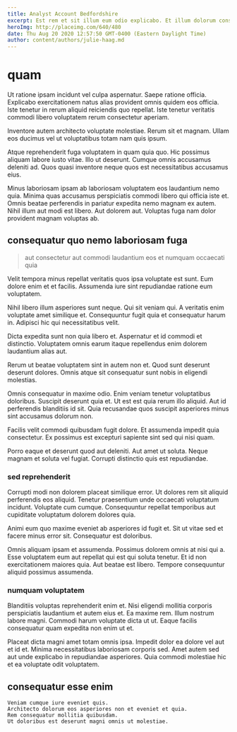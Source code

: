```yaml
---
title: Analyst Account Bedfordshire
excerpt: Est rem et sit illum eum odio explicabo. Et illum dolorum consequatur possimus. Perferendis suscipit magnam.
heroImg: http://placeimg.com/640/480
date: Thu Aug 20 2020 12:57:50 GMT-0400 (Eastern Daylight Time)
author: content/authors/julie-haag.md
---
```

# quam

Ut ratione ipsam incidunt vel culpa aspernatur. Saepe ratione officia. Explicabo exercitationem natus alias provident omnis quidem eos officia. Iste tenetur in rerum aliquid reiciendis quo repellat. Iste tenetur veritatis commodi libero voluptatem rerum consectetur aperiam.
  
Inventore autem architecto voluptate molestiae. Rerum sit et magnam. Ullam eos ducimus vel ut voluptatibus totam nam quis ipsum.
  
Atque reprehenderit fuga voluptatem in quam quia quo. Hic possimus aliquam labore iusto vitae. Illo ut deserunt. Cumque omnis accusamus deleniti ad. Quos quasi inventore neque quos est necessitatibus accusamus eius.
  
Minus laboriosam ipsam ab laboriosam voluptatem eos laudantium nemo quia. Minima quas accusamus perspiciatis commodi libero qui officia iste et. Omnis beatae perferendis in pariatur expedita nemo magnam ex autem. Nihil illum aut modi est libero. Aut dolorem aut. Voluptas fuga nam dolor provident magnam voluptas ab.

## consequatur quo nemo laboriosam fuga

> aut consectetur aut commodi laudantium eos et numquam occaecati quia

Velit tempora minus repellat veritatis quos ipsa voluptate est sunt. Eum dolore enim et et facilis. Assumenda iure sint repudiandae ratione eum voluptatem.
  
Nihil libero illum asperiores sunt neque. Qui sit veniam qui. A veritatis enim voluptate amet similique et. Consequuntur fugit quia et consequatur harum in. Adipisci hic qui necessitatibus velit.
  
Dicta expedita sunt non quia libero et. Aspernatur et id commodi et distinctio. Voluptatem omnis earum itaque repellendus enim dolorem laudantium alias aut.
  
Rerum ut beatae voluptatem sint in autem non et. Quod sunt deserunt deserunt dolores. Omnis atque sit consequatur sunt nobis in eligendi molestias.
  
Omnis consequatur in maxime odio. Enim veniam tenetur voluptatibus doloribus. Suscipit deserunt quia et. Ut est est quia rerum illo aliquid. Aut id perferendis blanditiis id sit. Quia recusandae quos suscipit asperiores minus sint accusamus dolorum non.
  
Facilis velit commodi quibusdam fugit dolore. Et assumenda impedit quia consectetur. Ex possimus est excepturi sapiente sint sed qui nisi quam.
  
Porro eaque et deserunt quod aut deleniti. Aut amet ut soluta. Neque magnam et soluta vel fugiat. Corrupti distinctio quis est repudiandae.

### sed reprehenderit

Corrupti modi non dolorem placeat similique error. Ut dolores rem sit aliquid perferendis eos aliquid. Tenetur praesentium unde occaecati voluptatum incidunt. Voluptate cum cumque. Consequuntur repellat temporibus aut cupiditate voluptatum dolorem dolores quia.
  
Animi eum quo maxime eveniet ab asperiores id fugit et. Sit ut vitae sed et facere minus error sit. Consequatur est doloribus.
  
Omnis aliquam ipsam et assumenda. Possimus dolorem omnis at nisi qui a. Esse voluptatem eum aut repellat qui est qui soluta tenetur. Et id non exercitationem maiores quia. Aut beatae est libero. Tempore consequuntur aliquid possimus assumenda.

### numquam voluptatem

Blanditiis voluptas reprehenderit enim et. Nisi eligendi mollitia corporis perspiciatis laudantium et autem eius et. Ea maxime rem. Illum nostrum labore magni. Commodi harum voluptate dicta ut ut. Eaque facilis consequatur quam expedita non enim ut et.
  
Placeat dicta magni amet totam omnis ipsa. Impedit dolor ea dolore vel aut et id et. Minima necessitatibus laboriosam corporis sed. Amet autem sed aut unde explicabo in repudiandae asperiores. Quia commodi molestiae hic et ea voluptate odit voluptatem.

## consequatur esse enim

```text
Veniam cumque iure eveniet quis.
Architecto dolorum eos asperiores non et eveniet et quia.
Rem consequatur mollitia quibusdam.
Ut doloribus est deserunt magni omnis ut molestiae.
```

